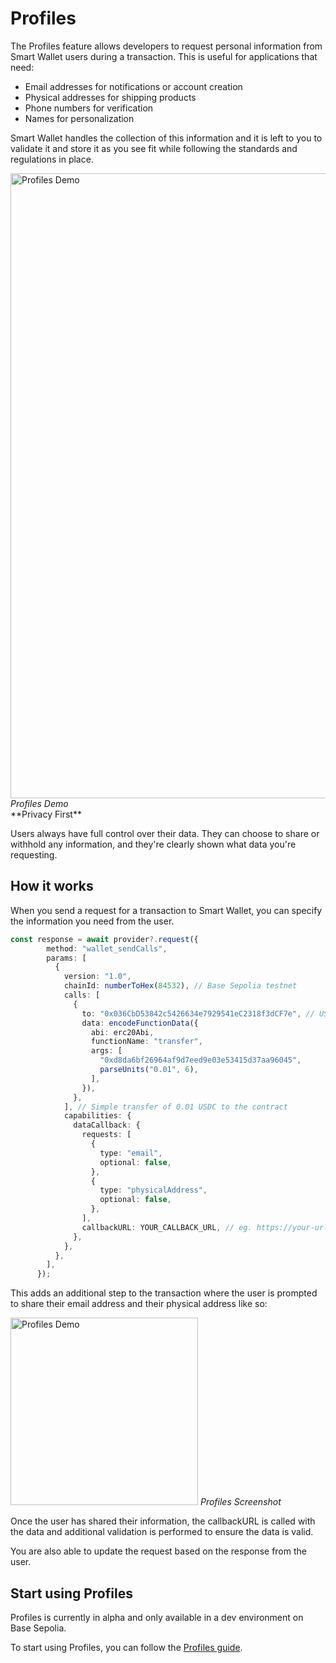 
# Profiles

The Profiles feature allows developers to request personal information from Smart Wallet users during a transaction. This is useful for applications that need:

- Email addresses for notifications or account creation
- Physical addresses for shipping products
- Phone numbers for verification
- Names for personalization

Smart Wallet handles the collection of this information and it is left to you to validate it and store it as you see fit while following the standards and regulations in place.

<div style={{ display: 'flex', flexDirection: 'column', alignItems: 'center' }}>
  <img
    alt="Profiles Demo"
    src="/images/smart-wallet/ProfilesDemo.gif"
    width="1000"
    loading="lazy"
    style={{ borderRadius: "16px" }}
  />
  <em>Profiles Demo</em>
</div>

<Callout type="info">
**Privacy First**

Users always have full control over their data. They can choose to share or withhold any information, and they're clearly shown what data you're requesting.

</Callout>

## How it works

When you send a request for a transaction to Smart Wallet,
you can specify the information you need from the user.

```ts
const response = await provider?.request({
        method: "wallet_sendCalls",
        params: [
          {
            version: "1.0",
            chainId: numberToHex(84532), // Base Sepolia testnet
            calls: [
              {
                to: "0x036CbD53842c5426634e7929541eC2318f3dCF7e", // USDC contract address on Base Sepolia
                data: encodeFunctionData({
                  abi: erc20Abi,
                  functionName: "transfer",
                  args: [
                    "0xd8da6bf26964af9d7eed9e03e53415d37aa96045",
                    parseUnits("0.01", 6),
                  ],
                }),
              },
            ], // Simple transfer of 0.01 USDC to the contract
            capabilities: {
              dataCallback: {
                requests: [
                  {
                    type: "email",
                    optional: false,
                  },
                  {
                    type: "physicalAddress",
                    optional: false,
                  },
                ],
                callbackURL: YOUR_CALLBACK_URL, // eg. https://your-url.com/api/data-validation
              },
            },
          },
        ],
      });
```

This adds an additional step to the transaction where the user is prompted to share their email address and their physical address like so:

<div style={{ display: 'flex', flexDirection: 'column', alignItems: 'center' }}>
  <img
    alt="Profiles Demo"
    src="/images/smart-wallet/ProfilesScreenshot.png"
    width="300"
    loading="lazy"
  />
  <em>Profiles Screenshot</em>
</div>

Once the user has shared their information, the callbackURL is called with the data
and additional validation is performed to ensure the data is valid.

You are also able to update the request based on the response from the user.

## Start using Profiles

Profiles is currently in alpha and only available in a dev environment on Base Sepolia.

To start using Profiles, you can follow the [Profiles guide](/identity/smart-wallet/guides/profiles).
